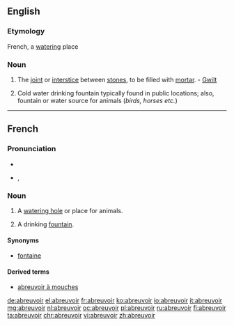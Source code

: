==English==

===Etymology===
French, a [[watering]] place

===Noun===
{{en-noun}}

# {{context|obsolete|Masonry|lang=en}} The [[joint]] or [[interstice]] between [[stone]]s, to be filled with [[mortar]]. - [[Gwilt]]
# {{context|of humans|lang=en}} Cold water drinking fountain typically found in public locations; also, fountain or water source for animals (''birds, horses etc.'')

----

==French==

===Pronunciation===
* {{audio|Fr-abreuvoir.ogg|audio}}
* {{IPA|/a.brœ.vwar/|lang=fr}}, {{X-SAMPA|/a.br9.vwar/}}

===Noun===
{{fr-noun|m}}

# A [[watering hole]] or place for animals.
# {{context|Canada|proscribed|lang=fr}} A drinking [[fountain]].

====Synonyms====
* {{sense|drinking fountain}} [[fontaine]] {{qualifier|mostly Europe}}

====Derived terms====
* [[abreuvoir à mouches]]

[[de:abreuvoir]]
[[el:abreuvoir]]
[[fr:abreuvoir]]
[[ko:abreuvoir]]
[[io:abreuvoir]]
[[it:abreuvoir]]
[[mg:abreuvoir]]
[[nl:abreuvoir]]
[[oc:abreuvoir]]
[[pl:abreuvoir]]
[[ru:abreuvoir]]
[[fi:abreuvoir]]
[[ta:abreuvoir]]
[[chr:abreuvoir]]
[[vi:abreuvoir]]
[[zh:abreuvoir]]